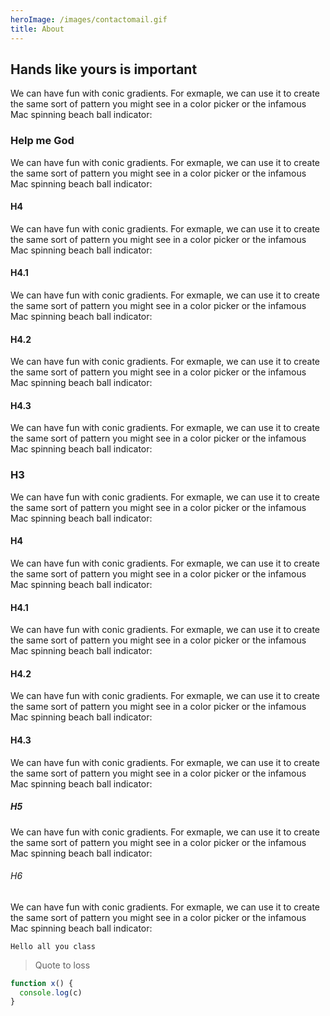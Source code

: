 ```yaml
---
heroImage: /images/contactomail.gif
title: About
---
```



## Hands like yours is important

We can have fun with conic gradients. For exmaple, we can use it to create the same sort of pattern you might see in a color picker or the infamous Mac spinning beach ball indicator:

### Help me God

We can have fun with conic gradients. For exmaple, we can use it to create the same sort of pattern you might see in a color picker or the infamous Mac spinning beach ball indicator:

#### H4

We can have fun with conic gradients. For exmaple, we can use it to create the same sort of pattern you might see in a color picker or the infamous Mac spinning beach ball indicator:

#### H4.1

We can have fun with conic gradients. For exmaple, we can use it to create the same sort of pattern you might see in a color picker or the infamous Mac spinning beach ball indicator:

#### H4.2

We can have fun with conic gradients. For exmaple, we can use it to create the same sort of pattern you might see in a color picker or the infamous Mac spinning beach ball indicator:

#### H4.3

We can have fun with conic gradients. For exmaple, we can use it to create the same sort of pattern you might see in a color picker or the infamous Mac spinning beach ball indicator:

### H3

We can have fun with conic gradients. For exmaple, we can use it to create the same sort of pattern you might see in a color picker or the infamous Mac spinning beach ball indicator:

#### H4

We can have fun with conic gradients. For exmaple, we can use it to create the same sort of pattern you might see in a color picker or the infamous Mac spinning beach ball indicator:

#### H4.1

We can have fun with conic gradients. For exmaple, we can use it to create the same sort of pattern you might see in a color picker or the infamous Mac spinning beach ball indicator:

#### H4.2

We can have fun with conic gradients. For exmaple, we can use it to create the same sort of pattern you might see in a color picker or the infamous Mac spinning beach ball indicator:

#### H4.3

We can have fun with conic gradients. For exmaple, we can use it to create the same sort of pattern you might see in a color picker or the infamous Mac spinning beach ball indicator:

##### H5

We can have fun with conic gradients. For exmaple, we can use it to create the same sort of pattern you might see in a color picker or the infamous Mac spinning beach ball indicator:

###### H6

We can have fun with conic gradients. For exmaple, we can use it to create the same sort of pattern you might see in a color picker or the infamous Mac spinning beach ball indicator:

`Hello all you class`

> Quote to loss

```javascript
function x() {
  console.log(c)
}
```
